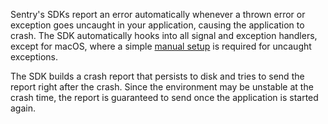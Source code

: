<Note>

Sentry's SDKs report an error automatically whenever a thrown error or exception goes uncaught in your application, causing the application to crash. The SDK automatically hooks into all signal and exception handlers, except for macOS, where a simple [manual setup](/platforms/apple/guides/macos/usage/#capturing-uncaught-exceptions-in-macos) is required for uncaught exceptions.

The SDK builds a crash report that persists to disk and tries to send the report right after the crash. Since the environment may be unstable at the crash time, the report is guaranteed to send once the application is started again.

</Note>
